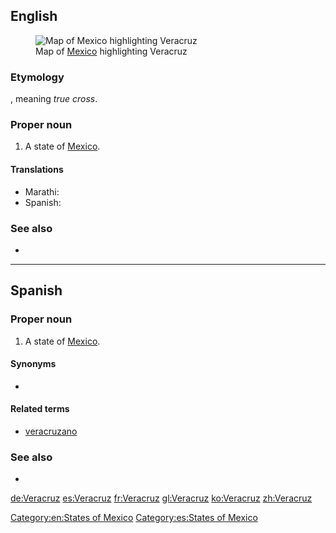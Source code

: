 ==English==
[[File:Mexico map, MX-VER.svg|thumb|Map of [[Mexico]] highlighting Veracruz]]
===Etymology===
{{etyl|es|en}}, meaning ''true cross''.

===Proper noun===
{{en-proper noun}}

# A state of [[Mexico]].

====Translations====
{{trans-top|state of Mexico}}
* Marathi: {{t|mr|वेराक्रुज|n|tr=verākruza|sc=Deva}}
*Spanish: {{t+|es|Veracruz|f}}
{{trans-mid}}
{{trans-bottom}}

===See also===
*{{pedialite}}

[[Category:en:States of Mexico]]

----

==Spanish==

===Proper noun===
{{es-proper noun|f}}

# A state of [[Mexico]].

====Synonyms====
* {{l|es|VC}} {{qualifier|abbreviation}}

====Related terms====
*[[veracruzano]]

===See also===
* {{pedialite|lang=es}}

[[Category:es:States of Mexico]]

[[de:Veracruz]]
[[es:Veracruz]]
[[fr:Veracruz]]
[[gl:Veracruz]]
[[ko:Veracruz]]
[[zh:Veracruz]]